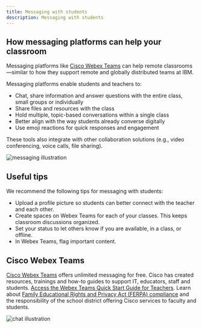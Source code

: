 ```yaml
---
title: Messaging with students
description: Messaging with students
---
```


## How messaging platforms can help your classroom

Messaging platforms like [Cisco Webex Teams](https://www.webex.com/pricing/index.html) can help remote classrooms—similar to how they support remote and globally distributed teams at IBM.

Messaging platforms enable students and teachers to:

<ul>
<li>Chat, share information and answer questions with the entire class, small groups or individually</li>
<li>Share files and resources with the class</li>
<li>Hold multiple, topic-based conversations within a single class</li>
<li>Better align with the way students already converse digitally</li>
<li>Use emoji reactions for quick responses and engagement</li>
</ul>

These tools also integrate with other collaboration solutions (e.g., video conferencing, voice calls, file sharing).


<Row>
  <Column colMd={2} colLg={3}>

![messaging illustration](images/messaging-contenttop.png)

  </Column>
</Row>


<Row className="title-with-text">
  <Column colMd={2} colLg={3}>

## Useful tips

  </Column>
  <Column colMd={6} colLg={8}>

We recommend the following tips for messaging with students:

<ul>
  <li>Upload a profile picture so students can better connect with the teacher and each other.</li>
  <li>Create spaces on Webex Teams for each of your classes. This keeps classroom discussions organized.</li>
  <li>Set your status to let others know if you are available, in a class, or offline.</li>
  <li>In Webex Teams, flag important content.</li>
</ul>

  </Column>
</Row>
<Row className="title-with-text">
  <Column colMd={2} colLg={3}>

## Cisco Webex Teams


  </Column>
  <Column colMd={4} colLg={5}>

[Cisco Webex Teams](https://www.webex.com/team-collaboration.html) offers unlimited messaging for free. Cisco has created resources, trainings and how-to guides to support IT, educators, staff and students. [Access the Webex Teams Quick Start Guide for Teachers](https://www.webex.com/content/dam/webex/eopi/assets/education/EducationK12TeacherWebexTeamsQSG.pdf). Learn about [Family Educational Rights and Privacy Act (FERPA) compliance](https://www.cisco.com/c/dam/en_us/solutions/industries/docs/education/guardian-privacy-security-faq.pdf) and the responsibility of the school district offering Cisco services to faculty and students.

  </Column>
  <Column colMd={2} colLg={4}>

![chat illustration](images/webex-teams-thumbnail.png)

  </Column>
</Row>


